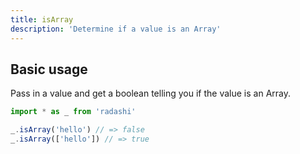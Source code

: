 ```yaml
---
title: isArray
description: 'Determine if a value is an Array'
---
```


## Basic usage

Pass in a value and get a boolean telling you if the value is an Array.

```ts
import * as _ from 'radashi'

_.isArray('hello') // => false
_.isArray(['hello']) // => true
```
